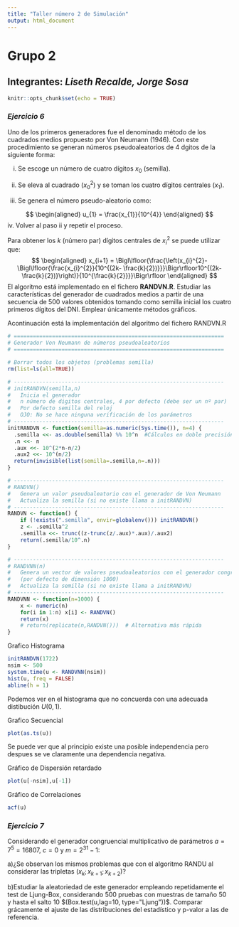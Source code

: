 ```yaml
---
title: "Taller número 2 de Simulación"
output: html_document
---
```

# **Grupo 2**
## **Integrantes:** *Liseth Recalde, Jorge Sosa*
```r
knitr::opts_chunk$set(echo = TRUE)
```

### *Ejercicio 6*
 Uno de los primeros generadores fue el denominado método de los cuadrados medios propuesto por Von Neumann (1946). Con este procedimiento se generan números pseudoaleatorios de 4 dgitos de la siguiente forma:
 
i. Se escoge un número de cuatro dígitos $x_{0}$ (semilla). 

ii. Se eleva al cuadrado $(x_{0}^{2})$ y se toman los cuatro dígitos centrales $(x_{1})$. 

iii. Se genera el número pseudo-aleatorio como:

$$
\begin{aligned}
u_{1} = \frac{x_{1}}{10^{4}}
\end{aligned}
$$
iv. Volver al paso ii y repetir el proceso.

Para obtener los $k$ (número par) dígitos centrales de $x_{i}^{2}$ se puede utilizar que: 
$$
\begin{aligned}
x_{i+1} = \Bigl\lfloor{\frac{\left(x_{i}^{2}-\Bigl\lfloor{\frac{x_{i}^{2}}{10^{(2k- \frac{k}{2})}}}\Bigr\rfloor10^{(2k-\frac{k}{2})}\right)}{10^{\frac{k}{2}}}}\Bigr\rfloor
\end{aligned}
$$
El algoritmo está implementado en el fichero **RANDVN.R**. Estudiar las características del generador de cuadrados medios a partir de una secuencia de 500 valores obtenidos tomando como semilla inicial los cuatro primeros dígitos del DNI. Emplear únicamente métodos gráficos.

Acontinuación está la implementación del algoritmo del fichero RANDVN.R
```r
# ==================================================================
# Generador Von Neumann de números pseudoaleatorios
# ==================================================================

# Borrar todos los objetos (problemas semilla)
rm(list=ls(all=TRUE))

# ------------------------------------------------------------------
# initRANDVN(semilla,n)
#   Inicia el generador 
#   n número de digitos centrales, 4 por defecto (debe ser un nº par)
#   Por defecto semilla del reloj
#   OJO: No se hace ninguna verificación de los parámetros
# ------------------------------------------------------------------
initRANDVN <- function(semilla=as.numeric(Sys.time()), n=4) {
  .semilla <<- as.double(semilla) %% 10^n  #Cálculos en doble precisión
  .n <<- n
  .aux <<- 10^(2*n-n/2)
  .aux2 <<- 10^(n/2)
  return(invisible(list(semilla=.semilla,n=.n)))
}

# ------------------------------------------------------------------
# RANDVN()
#   Genera un valor pseudoaleatorio con el generador de Von Neumann
#   Actualiza la semilla (si no existe llama a initRANDVN)
# ------------------------------------------------------------------
RANDVN <- function() {
    if (!exists(".semilla", envir=globalenv())) initRANDVN()
    z <- .semilla^2
    .semilla <<- trunc((z-trunc(z/.aux)*.aux)/.aux2)
    return(.semilla/10^.n)
}

# ------------------------------------------------------------------
# RANDVNN(n)
#   Genera un vector de valores pseudoaleatorios con el generador congruencial
#   (por defecto de dimensión 1000)
#   Actualiza la semilla (si no existe llama a initRANDVN)
# ------------------------------------------------------------------
RANDVNN <- function(n=1000) {
    x <- numeric(n)
    for(i in 1:n) x[i] <- RANDVN()
    return(x)
    # return(replicate(n,RANDVN()))  # Alternativa más rápida
}
```

Grafico Histograma
```r
initRANDVN(1722)
nsim <- 500
system.time(u <- RANDVNN(nsim))
hist(u, freq = FALSE)
abline(h = 1)

```

Podemos ver en el histograma que no concuerda con una adecuada distibución $U(0,1)$.

Grafico Secuencial
```r
plot(as.ts(u))
```

Se puede ver que al principio existe una posible independencia pero despues se ve claramente una dependencia negativa.

Gráfico de Dispersión retardado
```r
plot(u[-nsim],u[-1])
```

Gráfico de Correlaciones
```r
acf(u)
```


### *Ejercicio 7*
Considerando el generador congruencial multiplicativo de parámetros $a = 7^{5} = 16807$, $c = 0$ y $m = 2^{31} -1$: 

a)¿Se observan los mismos problemas que con el algoritmo RANDU al considerar las tripletas $(x_{k};x_{k+1};x_{k+2})$?

b)Estudiar la aleatoriedad de este generador empleando repetidamente el test de Ljung-Box, considerando $500$ pruebas con muestras de tamaño $50$ y hasta el salto $10$ $(Box.test(u,lag=10, type="Ljung"))$. Comparar grácamente el ajuste de las distribuciones del estadístico y p-valor a las de referencia.


